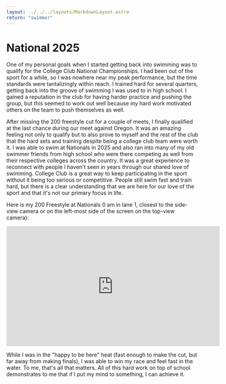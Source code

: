 ```yaml
---
layout: ../../../layouts/MarkdownLayout.astro
return: "swimmer"
---
```

# National 2025

One of my personal goals when I started getting back into swimming was to qualify for the College Club National Championships. I had been out of the sport for a while, so I was nowhere near my peak performance, but the time standards were tantalizingly within reach. I trained hard for several quarters, getting back into the groove of swimming I was used to in high school. I gained a reputation in the club for having harder practice and pushing the group, but this seemed to work out well because my hard work motivated others on the team to push themselves as well.

After missing the 200 freestyle cut for a couple of meets, I finally qualified at the last chance during our meet against Oregon. It was an amazing feeling not only to qualify but to also prove to myself and the rest of the club that the hard sets and training despite being a college club team were worth it. I was able to swim at Nationals in 2025 and also ran into many of my old swimmer friends from high school who were there competing as well from their respective colleges across the country. It was a great experience to reconnect with people I haven't seen in years through our shared love of swimming. College Club is a great way to keep participating in the sport without it being too serious or competitive. People still swim fast and train hard, but there is a clear understanding that we are here for our love of the sport and that it's not our primary focus in life.

Here is my 200 Freestyle at Nationals (I am in lane 1, closest to the side-view camera or on the left-most side of the screen on the top-view camera):

<iframe width="560" height="315" src="https://www.youtube.com/embed/EK0yatDLNMA?si=sxqUCHqGphhbwzPc&amp;start=9735" title="YouTube video player" frameborder="0" allow="accelerometer; autoplay; clipboard-write; encrypted-media; gyroscope; picture-in-picture; web-share" referrerpolicy="strict-origin-when-cross-origin" allowfullscreen></iframe>

While I was in the "happy to be here" heat (fast enough to make the cut, but far away from making finals), I was able to win my race and feel fast in the water. To me, that's all that matters. All of this hard work on top of school demonstrates to me that if I put my mind to something, I can achieve it.
